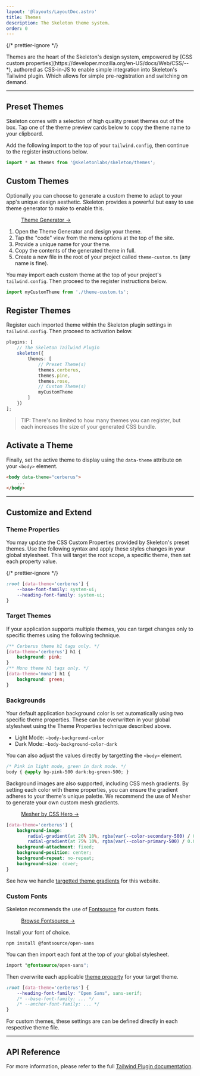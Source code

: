 ```yaml
---
layout: '@layouts/LayoutDoc.astro'
title: Themes
description: The Skeleton theme system.
order: 0
---
```




{/* prettier-ignore */}
<p class="type-scale-5"> Themes are the heart of the Skeleton's design system, empowered by [CSS custom properties](https://developer.mozilla.org/en-US/docs/Web/CSS/--*), authored as CSS-in-JS to enable simple integration into Skeleton's Tailwind plugin. Which allows for simple pre-registration and switching on demand.</p>

---

## Preset Themes

Skeleton comes with a selection of high quality preset themes out of the box. Tap one of the theme preview cards below to copy the theme name to your clipboard.

<ThemesList />

Add the following import to the top of your `tailwind.config`, then continue to the register instructions below.

```ts title="tailwind.config"
import * as themes from '@skeletonlabs/skeleton/themes';
```

## Custom Themes

Optionally you can choose to generate a custom theme to adapt to your app's unique design aesthetic. Skeleton provides a powerful but easy to use theme generator to make to enable this.

<figure class="card-filled-enhanced flex justify-center p-8">
	<a href="https://themes.skeleton.dev/" target="_blank" class="btn preset-filled">
		Theme Generator &rarr;
	</a>
</figure>

1. Open the Theme Generator and design your theme.
2. Tap the "code" view from the menu options at the top of the site.
3. Provide a unique name for your theme.
4. Copy the contents of the generated theme in full.
5. Create a new file in the root of your project called `theme-custom.ts` (any name is fine).

You may import each custom theme at the top of your project's `tailwind.config`. Then proceed to the register instructions below.

```ts title="tailwind.config"
import myCustomTheme from './theme-custom.ts';
```

## Register Themes

Register each imported theme within the Skeleton plugin settings in `tailwind.config`. Then proceed to activation below.

```ts title="tailwind.config" {6-8, 10}
plugins: [
	// The Skeleton Tailwind Plugin
	skeleton({
		themes: [
			// Preset Theme(s)
			themes.cerberus,
			themes.pine,
			themes.rose,
			// Custom Theme(s)
			myCustomTheme
		]
	})
];
```

> TIP: There's no limited to how many themes you can register, but each increases the size of your generated CSS bundle.

## Activate a Theme

Finally, set the active theme to display using the `data-theme` attribute on your `<body>` element.

```html
<body data-theme="cerberus">
	...
</body>
```

---

## Customize and Extend

### Theme Properties

You may update the CSS Custom Properties provided by Skeleton's preset themes. Use the following syntax and apply these styles changes in your global stylesheet. This will target the root scope, a specific theme, then set each property value.

{/* prettier-ignore */}
```css title="app.css"
:root [data-theme='cerberus'] {
    --base-font-family: system-ui;
    --heading-font-family: system-ui;
}
```

### Target Themes

If your application supports multiple themes, you can target changes only to specific themes using the following technique.

```css title="app.css"
/** Cerberus theme h1 tags only. */
[data-theme='cerberus'] h1 {
    background: pink;
}
/** Mono theme h1 tags only. */
[data-theme='mona'] h1 {
    background: green;
}
```

### Backgrounds

Your default application background color is set automatically using two specific theme properties. These can be overwritten in your global stylesheet using the Theme Properties technique described above.

- Light Mode: `—body-background-color`
- Dark Mode: `—body-background-color-dark`

You can also adjust the values directly by targetting the `<body>` element.

```css title="app.css"
/* Pink in light mode, green in dark mode. */
body { @apply bg-pink-500 dark:bg-green-500; }
```

Background images are also supported, including CSS mesh gradients. By setting each color with theme properties, you can ensure the gradient adheres to your theme's unique palette. We recommend the use of Mesher to generate your own custom mesh gradients.

<figure class="card-filled-enhanced flex justify-center p-8">
	<a
		class="btn preset-filled"
		href="https://csshero.org/mesher/"
		target="_blank"
	>
		Mesher by CSS Hero &rarr;
	</a>
</figure>

```css title="app.css"
[data-theme='cerberus'] {
	background-image:
		radial-gradient(at 20% 10%, rgba(var(--color-secondary-500) / 0.075) 0px, transparent 40%),
		radial-gradient(at 75% 10%, rgba(var(--color-primary-500) / 0.075) 0px, transparent 50%);
	background-attachment: fixed;
	background-position: center;
	background-repeat: no-repeat;
	background-size: cover;
}
```

See how we handle [targetted theme gradients](https://github.com/skeletonlabs/skeleton/blob/next/sites/next.skeleton.dev/src/styles/app.css#L44) for this website.


### Custom Fonts

Skeleton recommends the use of [Fontsource](https://fontsource.org/) for custom fonts.


<figure class="card-filled-enhanced flex justify-center p-8">
	<a
		class="btn preset-filled"
		href="https://fontsource.org/"
		target="_blank"
	>
		Browse Fontsource &rarr;
	</a>
</figure>

Install your font of choice.

```console
npm install @fontsource/open-sans
```

You can then import each font at the top of your global stylesheet.

```css title="app.css"
import "@fontsource/open-sans";
```

Then overwrite each applicable [theme property](/docs/get-started/plugin#base-1) for your target theme.

```css title="app.css"
:root [data-theme='cerberus'] {
    --heading-font-family: "Open Sans", sans-serif;
    /* --base-font-family: ... */
    /* --anchor-font-family: ... */
}
```

For custom themes, these settings are can be defined directly in each respective theme file.

---

## API Reference

For more information, please refer to the full [Tailwind Plugin documentation](/docs/get-started/plugin).
